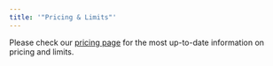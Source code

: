 ```yaml
---
title: '"Pricing & Limits"'
---
```

Please check our [pricing page](https://upstash.com/pricing/qstash) for the most up-to-date information on pricing and limits.